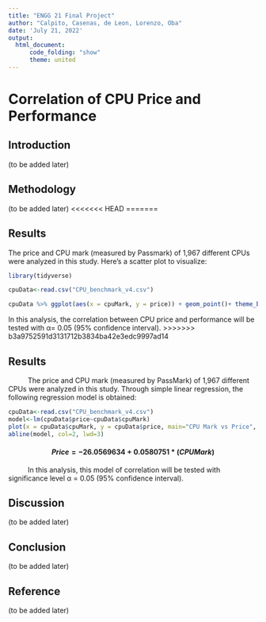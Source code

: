 ```yaml
---
title: "ENGG 21 Final Project"
author: "Calpito, Casenas, de Leon, Lorenzo, Oba"
date: 'July 21, 2022'
output: 
  html_document:
      code_folding: "show"
      theme: united
---
```

# Correlation of CPU Price and Performance

## Introduction
(to be added later)

## Methodology
(to be added later)
<<<<<<< HEAD
=======

## Results
The price and CPU mark (measured by Passmark) of 1,967 different CPUs were analyzed in this study. Here's a scatter plot to visualize:

```r
library(tidyverse)

cpuData<-read.csv("CPU_benchmark_v4.csv")

cpuData %>% ggplot(aes(x = cpuMark, y = price)) + geom_point()+ theme_bw()

```



In this analysis, the correlation between CPU price and performance will be tested with α= 0.05 (95% confidence interval). 
>>>>>>> b3a9752591d3131712b3834ba42e3edc9997ad14

## Results
|           The price and CPU mark (measured by PassMark) of 1,967 different CPUs were analyzed in this study. Through simple linear regression, the following regression model is obtained:
```r
cpuData<-read.csv("CPU_benchmark_v4.csv")
model<-lm(cpuData$price~cpuData$cpuMark)
plot(x = cpuData$cpuMark, y = cpuData$price, main="CPU Mark vs Price", xlab="cpu mark", ylab="price")
abline(model, col=2, lwd=3)

```
<center>
#### $Price = -26.0569634 + 0.0580751*(CPU Mark)$
</center>

|           In this analysis, this model of correlation will be tested with significance level α = 0.05 (95% confidence interval). 



## Discussion
(to be added later)

## Conclusion
(to be added later)

## Reference
(to be added later)